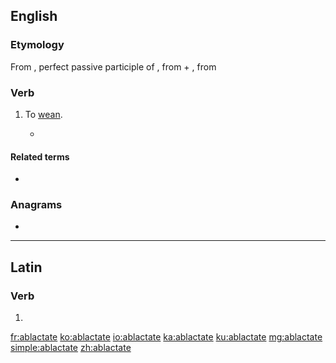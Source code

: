 ==English==

===Etymology===
From {{etyl|la|en}} {{m|la|ablactātus}}, perfect passive participle of {{m|la|ablactō||wean}}, from {{m|la|ab}} + {{m|la|lactō||suckle}}, from {{m|la|lac||milk}}

===Verb===
{{en-verb|ablactat}}

# {{lb|en|rare}} To [[wean]].
#* {{quote-book|title=Edible Medicinal And Non-Medicinal Plants|volume=4|author=T. K. Lim|passage=Clausenamide (p.o., consecutive days) increased the density of hippocampal synapses and the number of mossy nerve fibre buddings in '''ablactated''' mice and adult rats (Zhang et al. 2001).|year=2012}}

====Related terms====
* {{l|en|ablactation}}

===Anagrams===
* {{l|en|cabaletta}}

----

==Latin==

===Verb===
{{la-verb-form|ablactāte}}

# {{inflection of|ablactō||2|p|pres|actv|impr|lang=la}}

[[fr:ablactate]]
[[ko:ablactate]]
[[io:ablactate]]
[[ka:ablactate]]
[[ku:ablactate]]
[[mg:ablactate]]
[[simple:ablactate]]
[[zh:ablactate]]
